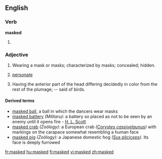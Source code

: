==English==

===Verb===
'''masked'''

# {{past of|[[mask]]}}

===Adjective===
{{en-adj}}

# Wearing a mask or masks; characterized by masks; concealed; hidden.
# {{botany}} [[personate]]
# {{Zoölogy}} Having the anterior part of the head differing decidedly in color from the rest of the plumage; -- said of birds.

====Derived terms====
{{rfc|move to own entry or delete}}
* [[masked ball]], a ball in which the dancers wear masks
* [[masked battery]] ''(Militaru):'' a battery so placed as not to be seen by an enemy until it opens fire - [[H. L. Scott]]
* [[masked crab]] ''(Zoölogy):'' a European crab ''([[Corystes cassivelaunus]])'' with markings on the carapace somewhat resembling a human face
* [[masked pig]] ''(Zoölogy):'' a Japanese domestic hog ''([[Sus pliciceps]])''. Its face is deeply furrowed

[[fr:masked]]
[[hu:masked]]
[[fi:masked]]
[[vi:masked]]
[[zh:masked]]